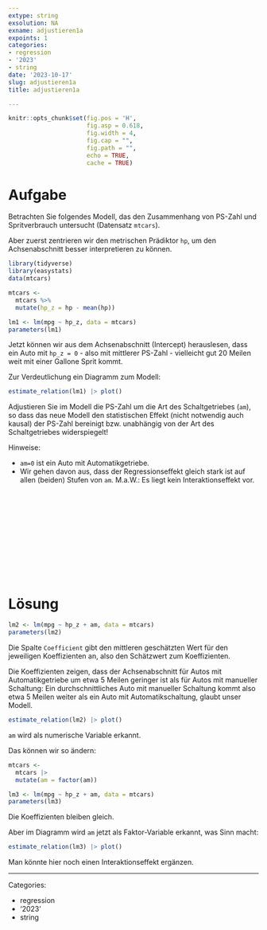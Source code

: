 ```yaml
---
extype: string
exsolution: NA
exname: adjustieren1a
expoints: 1
categories:
- regression
- '2023'
- string
date: '2023-10-17'
slug: adjustieren1a
title: adjustieren1a

---
```






```r
knitr::opts_chunk$set(fig.pos = 'H',
                      fig.asp = 0.618,
                      fig.width = 4,
                      fig.cap = "", 
                      fig.path = "",
                      echo = TRUE,
                      cache = TRUE)
```





# Aufgabe



Betrachten Sie folgendes Modell, das den Zusammenhang von PS-Zahl und Spritverbrauch untersucht (Datensatz `mtcars`).


Aber zuerst zentrieren wir den metrischen Prädiktor `hp`, um den Achsenabschnitt besser interpretieren zu können. 

```r
library(tidyverse)
library(easystats)
data(mtcars)

mtcars <-
  mtcars %>% 
  mutate(hp_z = hp - mean(hp))
```


```r
lm1 <- lm(mpg ~ hp_z, data = mtcars)
parameters(lm1)
```


Jetzt können wir aus dem Achsenabschnitt (Intercept) herauslesen, dass ein Auto mit `hp_z = 0` - also mit mittlerer PS-Zahl - vielleicht gut 20 Meilen weit mit einer Gallone Sprit kommt.

Zur Verdeutlichung ein Diagramm zum Modell:

```r
estimate_relation(lm1) |> plot()
```




Adjustieren Sie im Modell die PS-Zahl um die Art des Schaltgetriebes (`am`), so dass das neue Modell den statistischen Effekt (nicht notwendig auch kausal) der PS-Zahl bereinigt bzw. unabhängig von der Art des Schaltgetriebes widerspiegelt!

Hinweise:

- `am=0` ist ein Auto mit Automatikgetriebe.
- Wir gehen davon aus, dass der Regressionseffekt gleich stark ist auf allen (beiden) Stufen von `am`. M.a.W.: Es liegt kein Interaktionseffekt vor.


</br>
</br>
</br>
</br>
</br>
</br>
</br>
</br>
</br>
</br>

# Lösung




```r
lm2 <- lm(mpg ~ hp_z + am, data = mtcars)
parameters(lm2)
```




Die Spalte `Coefficient` gibt den mittleren geschätzten Wert für den jeweiligen Koeffizienten an,
also den Schätzwert zum Koeffizienten.

Die Koeffizienten zeigen, dass der Achsenabschnitt für Autos mit Automatikgetriebe um etwa 5 Meilen geringer ist als für Autos mit manueller Schaltung: Ein durchschnittliches Auto mit manueller Schaltung kommt also etwa 5 Meilen weiter als ein Auto mit Automatikschaltung, glaubt unser Modell.


```r
estimate_relation(lm2) |> plot()
```


`am` wird als numerische Variable erkannt.

Das können wir so ändern:

```r
mtcars <- 
  mtcars |> 
  mutate(am = factor(am))
```



```r
lm3 <- lm(mpg ~ hp_z + am, data = mtcars)
parameters(lm3)
```


Die Koeffizienten bleiben gleich.


Aber im Diagramm wird `am` jetzt als Faktor-Variable erkannt, was Sinn macht:


```r
estimate_relation(lm3) |> plot()
```

Man könnte hier noch einen Interaktionseffekt ergänzen.



---

Categories: 

- regression
- '2023'
- string

